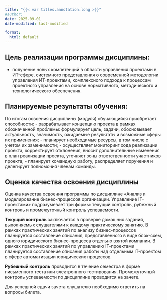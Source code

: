 ```yaml
---
title: "{{< var titles.annotation.long >}}"
#author:
date: 2025-09-01
date-modified: last-modified

format:
  html: default
---
```



## Цель реализации программы дисциплины:
- получение новых компетенций в области управления проектами в ИT-сфере, системного представления о современной методологии управления ИT-проектами, комплексного подхода к процессам проектного управления на основе нормативного, методического и технологического обеспечения.


## Планируемые результаты обучения:
По итогам освоения дисциплины (модуля) обучающийся приобретает способности:
- разрабатывает концепцию проекта в рамках обозначенной проблемы: формулирует цель, задачи, обосновывает актуальность, значимость, ожидаемые результаты и возможные сферы их применения;
- планирует необходимые ресурсы, в том числе с учетом их заменимости;
- осуществляет мониторинг хода реализации проекта, корректирует отклонения, вносит дополнительные изменения в план реализации проекта, уточняет зоны ответственности участников проекта;
- планирует командную работу, распределяет поручения и делегирует полномочия членам команды.


## Оценка качества освоения дисциплины
Оценка качества освоения программы по дисциплине &laquo;Анализ и моделирование бизнес-процессов организации. Управление IТ-проектами&raquo; подразумевает три формы: текущий контроль, рубежный контроль и промежуточный контроль успеваемости.

**Текущий контроль** заключается в проверке домашних заданий, выполняемых слушателями к каждому практическому занятию. В рамках практических занятий по анализу бизнес-процессов планируется составление описания, представленного в виде блок-схем, одного юридического бизнес-процесса отдельно взятой компании. В рамках практических занятий по управлению IТ-проектами планируется составление описания работы над отдельным IТ-проектом в сфере автоматизации юридических процессов.

**Рубежный контроль** проводится в течение семестра в форме письменного теста или электронного тестирования. Промежуточный контроль успеваемости по дисциплине проводится на зачете.

Для успешной сдачи зачета слушателю необходимо ответить на вопросы билета.
